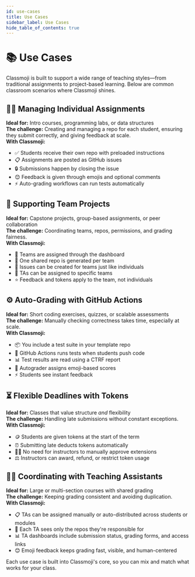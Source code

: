 ```yaml
---
id: use-cases
title: Use Cases
sidebar_label: Use Cases
hide_table_of_contents: true
---
```



<div className={styles.useCasesHeader}>
  <h1>📚 Use Cases</h1>
  <p className="lead">
    Classmoji is built to support a wide range of teaching styles—from traditional assignments to project-based learning. Below are common classroom scenarios where Classmoji shines.
  </p>
</div>

<div className={styles.useCaseCard}>
  <h2>🧑‍🏫 Managing Individual Assignments</h2>
  
  <div className={styles.idealFor}>
    <strong>Ideal for:</strong> Intro courses, programming labs, or data structures
  </div>

  <div className={styles.challenge}>
    <strong>The challenge:</strong> Creating and managing a repo for each student, ensuring they submit correctly, and giving feedback at scale.
  </div>

  <div className={styles.solution}>
    <strong>With Classmoji:</strong>
    <ul className={styles.solutionList}>
      <li>✅ Students receive their own repo with preloaded instructions</li>
      <li>📋 Assignments are posted as GitHub issues</li>
      <li>🔒 Submissions happen by closing the issue</li>
      <li>😊 Feedback is given through emojis and optional comments</li>
      <li>⚡ Auto-grading workflows can run tests automatically</li>
    </ul>
  </div>
</div>

<div className={styles.useCaseCard}>
  <h2>👥 Supporting Team Projects</h2>
  
  <div className={styles.idealFor}>
    <strong>Ideal for:</strong> Capstone projects, group-based assignments, or peer collaboration
  </div>

  <div className={styles.challenge}>
    <strong>The challenge:</strong> Coordinating teams, repos, permissions, and grading fairness.
  </div>

  <div className={styles.solution}>
    <strong>With Classmoji:</strong>
    <ul className={styles.solutionList}>
      <li>👥 Teams are assigned through the dashboard</li>
      <li>📁 One shared repo is generated per team</li>
      <li>📝 Issues can be created for teams just like individuals</li>
      <li>🤝 TAs can be assigned to specific teams</li>
      <li>⭐ Feedback and tokens apply to the team, not individuals</li>
    </ul>
  </div>
</div>

<div className={styles.useCaseCard}>
  <h2>⚙️ Auto-Grading with GitHub Actions</h2>
  
  <div className={styles.idealFor}>
    <strong>Ideal for:</strong> Short coding exercises, quizzes, or scalable assessments
  </div>

  <div className={styles.challenge}>
    <strong>The challenge:</strong> Manually checking correctness takes time, especially at scale.
  </div>

  <div className={styles.solution}>
    <strong>With Classmoji:</strong>
    <ul className={styles.solutionList}>
      <li>📦 You include a test suite in your template repo</li>
      <li>🔄 GitHub Actions runs tests when students push code</li>
      <li>📊 Test results are read using a CTRF report</li>
      <li>🤖 Autograder assigns emoji-based scores</li>
      <li>⚡ Students see instant feedback</li>
    </ul>
  </div>
</div>

<div className={styles.useCaseCard}>
  <h2>⏳ Flexible Deadlines with Tokens</h2>
  
  <div className={styles.idealFor}>
    <strong>Ideal for:</strong> Classes that value structure <em>and</em> flexibility
  </div>

  <div className={styles.challenge}>
    <strong>The challenge:</strong> Handling late submissions without constant exceptions.
  </div>

  <div className={styles.solution}>
    <strong>With Classmoji:</strong>
    <ul className={styles.solutionList}>
      <li>🪙 Students are given tokens at the start of the term</li>
      <li>⏰ Submitting late deducts tokens automatically</li>
      <li>🙅‍♂️ No need for instructors to manually approve extensions</li>
      <li>⚖️ Instructors can award, refund, or restrict token usage</li>
    </ul>
  </div>
</div>

<div className={styles.useCaseCard}>
  <h2>🧑‍🏫 Coordinating with Teaching Assistants</h2>
  
  <div className={styles.idealFor}>
    <strong>Ideal for:</strong> Large or multi-section courses with shared grading
  </div>

  <div className={styles.challenge}>
    <strong>The challenge:</strong> Keeping grading consistent and avoiding duplication.
  </div>

  <div className={styles.solution}>
    <strong>With Classmoji:</strong>
    <ul className={styles.solutionList}>
      <li>📋 TAs can be assigned manually or auto-distributed across students or modules</li>
      <li>👀 Each TA sees only the repos they're responsible for</li>
      <li>📊 TA dashboards include submission status, grading forms, and access links</li>
      <li>😊 Emoji feedback keeps grading fast, visible, and human-centered</li>
    </ul>
  </div>
</div>

<div className={styles.conclusion}>
  Each use case is built into Classmoji's core, so you can mix and match what works for your class.
</div>

